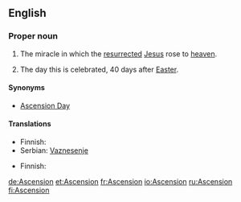 {{also|ascension|ascensión|Ascensión}}
==English==

===Proper noun===
{{en-proper noun}}

# {{Christianity}} The miracle in which the [[resurrected]] [[Jesus]] rose to [[heaven]].
# The day this is celebrated, 40 days after [[Easter]].

====Synonyms====
* {{sense|day}} [[Ascension Day]]

====Translations====
{{trans-top|Christian miracle}}
* Finnish: {{t-|fi|taivaaseenastuminen}}
* Serbian: [[Vaznesenje]] {{n}}
{{trans-mid}}
{{trans-bottom}}
{{trans-top|day celebrated}}
* Finnish: {{t+|fi|helatorstai}}
{{trans-mid}}
{{trans-bottom}}

[[de:Ascension]]
[[et:Ascension]]
[[fr:Ascension]]
[[io:Ascension]]
[[ru:Ascension]]
[[fi:Ascension]]